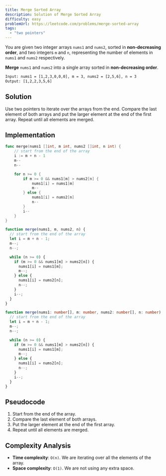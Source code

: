 ```yaml
---
title: Merge Sorted Array
description: Solution of Merge Sorted Array
difficulty: easy
problemUrl: https://leetcode.com/problems/merge-sorted-array
tags:
  - "two pointers"
---
```



You are given two integer arrays `nums1` and `nums2`, sorted in **non-decreasing order**, and two integers `m` and `n`, representing the number of elements in `nums1` and `nums2` respectively.

**Merge** `nums1` and `nums2` into a single array sorted in **non-decreasing order**.

```txt
Input: nums1 = [1,2,3,0,0,0], m = 3, nums2 = [2,5,6], n = 3
Output: [1,2,2,3,5,6]
```

## Solution

Use two pointers to iterate over the arrays from the end. Compare the last element of both arrays and put the larger element at the end of the first array. Repeat until all elements are merged.

## Implementation

<Tabs>
  <TabItem label="Go">

```go
func merge(nums1 []int, m int, nums2 []int, n int) {
    // start from the end of the array
    i := m + n - 1
    m--
    n--

    for n >= 0 {
        if m >= 0 && nums1[m] > nums2[n] {
            nums1[i] = nums1[m]
            m--
        } else {
            nums1[i] = nums2[n]
            n--
        }
        i--
    }
}
```

  </TabItem>
  <TabItem label="JavaScript">

```js
function merge(nums1, m, nums2, n) {
  // start from the end of the array
  let i = m + n - 1;
  m--;
  n--;

  while (n >= 0) {
    if (m >= 0 && nums1[m] > nums2[n]) {
      nums1[i] = nums1[m];
      m--;
    } else {
      nums1[i] = nums2[n];
      n--;
    }
    i--;
  }
}
```

  </TabItem>
  <TabItem label="TypeScript">

```ts
function merge(nums1: number[], m: number, nums2: number[], n: number): void {
  // start from the end of the array
  let i = m + n - 1;
  m--;
  n--;

  while (n >= 0) {
    if (m >= 0 && nums1[m] > nums2[n]) {
      nums1[i] = nums1[m];
      m--;
    } else {
      nums1[i] = nums2[n];
      n--;
    }
    i--;
  }
}
```

  </TabItem>
</Tabs>

## Pseudocode

1. Start from the end of the array.
2. Compare the last element of both arrays.
3. Put the larger element at the end of the first array.
4. Repeat until all elements are merged.

## Complexity Analysis

- **Time complexity**: `O(n)`. We are iterating over all the elements of the array.
- **Space complexity**: `O(1)`. We are not using any extra space.
